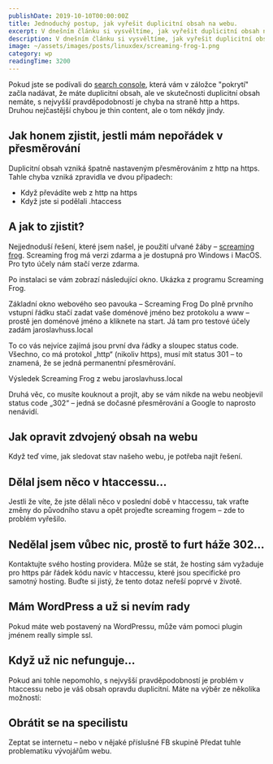 ```yaml
---
publishDate: 2019-10-10T00:00:00Z
title: Jednoduchý postup, jak vyřešit duplicitní obsah na webu.
excerpt: V dnešním článku si vysvěltíme, jak vyřešit duplicitní obsah na webu pomocí Screaming Frogu 
description: V dnešním článku si vysvěltíme, jak vyřešit duplicitní obsah na webu pomocí Screaming Frogu 
image: ~/assets/images/posts/linuxdex/screaming-frog-1.png
category: wp
readingTime: 3200
---
```



Pokud jste se podívali do <a href="https://search.google.com/search-console/about" target="_blank" rel="nofollow">search console</a>, která vám v záložce "pokrytí" začla nadávat, že máte duplicitní obsah, ale ve skutečnosti duplicitní obsah nemáte, s nejvyšší pravděpodobností je chyba na straně http a https. Druhou nejčastější chybou je thin content, ale o tom někdy jindy. 

## Jak honem zjistit, jestli mám nepořádek v přesměrování

Duplicitní obsah vzniká špatně nastaveným přesměrováním z http na https. Tahle chyba vzniká zpravidla ve dvou případech:

- Když převádíte web z http na https
- Když jste si podělali .htaccess

## A jak to zjistit?

Nejjednoduší řešení, které jsem našel, je použití uřvané žáby – <a href="https://www.screamingfrog.co.uk/seo-spider/" target="_blank" rel="nofollow">screaming frog</a>. Screaming frog má verzi zdarma a je dostupná pro Windows i MacOS. Pro tyto účely nám stačí verze zdarma.

Po instalaci se vám zobrazí následující okno.
<ScreamingFrog />
Ukázka z programu Screaming Frog.

Základní okno webového seo pavouka – Screaming Frog
Do plně prvního vstupní řádku stačí zadat vaše doménové jméno bez protokolu a www – prostě jen doménové jméno a kliknete na start. Já tam pro testové účely zadám jaroslavhuss.local

To co vás nejvíce zajímá jsou první dva řádky a sloupec status code. Všechno, co má protokol „http“ (nikoliv https), musí mít status 301 – to znamená, že se jedná permanentní přesměrování.

<ScreamingFrog2 />
Výsledek Screaming Frog z webu jaroslavhuss.local

Druhá věc, co musíte kouknout a projít, aby se vám nikde na webu neobjevil status code „302“ – jedná se dočasné přesměrování a Google to naprosto nenávidí.

## Jak opravit zdvojený obsah na webu
Když teď víme, jak sledovat stav našeho webu, je potřeba najít řešení.

## Dělal jsem něco v htaccessu…
Jestli že víte, že jste dělali něco v poslední době v htaccessu, tak vraťte změny do původního stavu a opět projeďte screaming frogem – zde to problém vyřešilo.

## Nedělal jsem vůbec nic, prostě to furt háže 302…
Kontaktujte svého hosting providera. Může se stát, že hosting sám vyžaduje pro https pár řádek kódu navíc v htaccessu, které jsou specifické pro samotný hosting. Buďte si jistý, že tento dotaz neřeší poprvé v životě.

## Mám WordPress a už si nevím rady
Pokud máte web postavený na WordPressu, může vám pomoci plugin jménem really simple ssl.

## Když už nic nefunguje…
Pokud ani tohle nepomohlo, s nejvyšší pravděpodobností je problém v htaccessu nebo je váš obsah opravdu duplicitní. Máte na výběr ze několika možností:

## Obrátit se na specilistu
Zeptat se internetu – nebo v nějaké příslušné FB skupině
Předat tuhle problematiku vývojářům webu.
